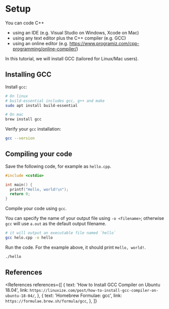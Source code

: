 
# Setup

You can code C++

- using an IDE (e.g. Visual Studio on Windows, Xcode on Mac)
- using any text editor plus the C++ compiler (e.g. GCC)
- using an online editor (e.g. https://www.programiz.com/cpp-programming/online-compiler/)

In this tutorial, we will install GCC (tailored for Linux/Mac users).

## Installing GCC

Install `gcc`:

```bash
# On linux
# build-essential includes gcc, g++ and make
sudo apt install build-essential

# On mac
brew install gcc
```

Verify your `gcc` installation:

```bash
gcc --version
```

## Compiling your code

Save the following code, for example as `hello.cpp`.

```cpp
#include <cstdio>

int main() {
  printf("Hello, world!\n");
  return 0;
}
```

Compile your code using `gcc`.

You can specify the name of your output file using `-o <filename>`; otherwise `gcc` will use `a.out` as the default output filename.

```bash
# it will output an executable file named `hello`
gcc helo.cpp -o hello
```

Run the code. For the example above, it should print `Hello, world!`.

```bash
./hello
```

## References

<References
  references={[
    {
      text: 'How to Install GCC Compiler on Ubuntu 18.04',
      link: `https://linuxize.com/post/how-to-install-gcc-compiler-on-ubuntu-18-04/`,
    },
    {
      text: 'Homebrew Formulae: gcc',
      link: `https://formulae.brew.sh/formula/gcc`,
    },
  ]}
></References>
